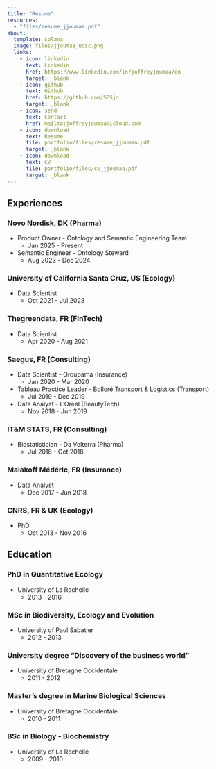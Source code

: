 ```yaml
---
title: "Resume"
resources:
  - "files/resume_jjoumaa.pdf"
about:
  template: solana
  image: files/jjoumaa_ucsc.png
  links:
    - icon: linkedin
      text: Linkedin
      href: https://www.linkedin.com/in/joffreyjoumaa/en
      target: _blank
    - icon: github
      text: Github
      href: https://github.com/SESjo
      target: _blank
    - icon: send
      text: Contact
      href: mailto:joffreyjoumaa@icloud.com
    - icon: download
      text: Resume
      file: portfolio/files/resume_jjoumaa.pdf
      target: _blank
    - icon: download
      text: CV
      file: portfolio/files/cv_jjoumaa.pdf
      target: _blank
---
```


## Experiences

### Novo Nordisk, DK (Pharma)

* Product Owner - Ontology and Semantic Engineering Team
  * Jan 2025 - Present
* Semantic Engineer - Ontology Steward
  * Aug 2023 - Dec 2024

### University of California Santa Cruz, US (Ecology)

* Data Scientist
  * Oct 2021 - Jul 2023  

### Thegreendata, FR (FinTech)

* Data Scientist
  * Apr 2020 - Aug 2021  

### Saegus, FR (Consulting)

* Data Scientist - Groupama (Insurance)
  * Jan 2020 - Mar 2020
* Tableau Practice Leader - Bolloré Transport & Logistics (Transport)
  * Jul 2019 - Dec 2019
* Data Analyst - L'Oréal (BeautyTech)
  * Nov 2018 - Jun 2019

### IT&M STATS, FR (Consulting)

* Biostatistician - Da Volterra (Pharma)
  * Jul 2018 - Oct 2018  

### Malakoff Médéric, FR (Insurance)

* Data Analyst
  * Dec 2017 - Jun 2018  

### CNRS, FR & UK (Ecology)

* PhD
  * Oct 2013 - Nov 2016  

## Education

### PhD in Quantitative Ecology  

* University of La Rochelle 
  * 2013 - 2016  

### MSc in Biodiversity, Ecology and Evolution  

* University of Paul Sabatier
  * 2012 - 2013  

### University degree "Discovery of the business world"  

* University of Bretagne Occidentale
  * 2011 - 2012  

### Master's degree in Marine Biological Sciences

* University of Bretagne Occidentale
  * 2010 - 2011  

### BSc in Biology - Biochemistry  

* University of La Rochelle
  * 2009 - 2010  